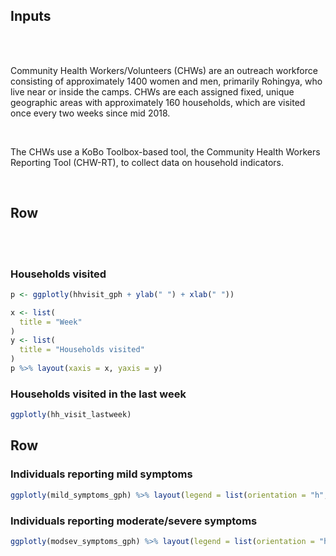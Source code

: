 
Inputs {.sidebar}
-------------------------------------

<br>
<br>


Community Health Workers/Volunteers (CHWs) are an outreach workforce consisting of approximately 1400 women and men, primarily Rohingya, who live near or inside the camps. CHWs are each assigned fixed, unique geographic areas with approximately 160 households, which are visited once every two weeks since mid 2018.

<br>

The CHWs use a KoBo Toolbox-based tool, the Community Health Workers Reporting Tool (CHW-RT), to collect data on household indicators.  


<br>

Row 
-------------------------------------
   
<br>
<br>


### Households visited

```{r cbs_hhvisited_gph}

p <- ggplotly(hhvisit_gph + ylab(" ") + xlab(" "))

x <- list(
  title = "Week"
)
y <- list(
  title = "Households visited"
)
p %>% layout(xaxis = x, yaxis = y)


```

### Households visited in the last week {data-height=500}


```{r cbs_prop_visit_camp_table}
ggplotly(hh_visit_lastweek)
```


Row  {data-height=500}
-------------------------------------

### Individuals reporting mild symptoms


```{r cbs_mildsymptoms_gph}
ggplotly(mild_symptoms_gph) %>% layout(legend = list(orientation = "h", x = 0.4, y = -0.2))
```

### Individuals reporting moderate/severe symptoms

```{r cbs_modsev_symptoms}
ggplotly(modsev_symptoms_gph) %>% layout(legend = list(orientation = "h", x = 0.4, y = -0.2))
```

